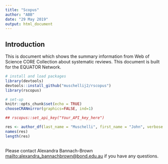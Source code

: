 ```yaml
---
title: "Scopus"
author: "ABB"
date: "29 May 2019"
output: html_document
---
```


## Introduction

This is document which shows the summary information from Web of Science CORE Collection about systematic reviews. This document is built for the EQUATOR Network. 
```r
# install and load packages
library(devtools)
devtools::install_github("muschellij2/rscopus")
library(rscopus)

# set-up 
knitr::opts_chunk$set(echo = TRUE)
chooseCRANmirror(graphics=FALSE, ind=1)

## rscopus::set_api_key("Your_API_key_here")

res <- author_df(last_name = "Muschelli", first_name = "John", verbose = FALSE, general = FALSE)
names(res)
length(res)
```

## 





Please contact Alexandra Bannach-Brown <mailto:alexandra_bannachbrown@bond.edu.au> if you have any questions. 
